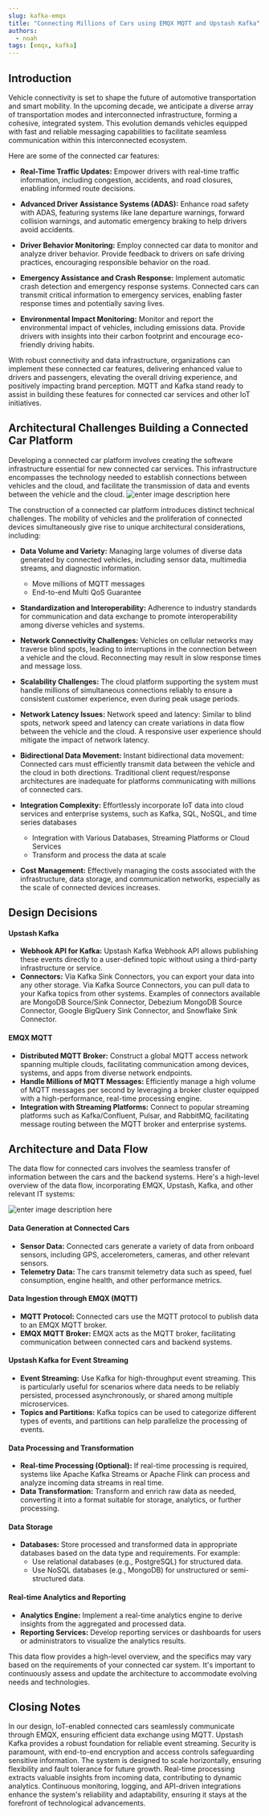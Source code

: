 ```yaml
---
slug: kafka-emqx
title: "Connecting Millions of Cars using EMQX MQTT and Upstash Kafka"
authors:
  - noah
tags: [emqx, kafka]
---
```




## Introduction

Vehicle connectivity is set to shape the future of automotive transportation and smart mobility. In the upcoming decade, we anticipate a diverse array of transportation modes and interconnected infrastructure, forming a cohesive, integrated system. This evolution demands vehicles equipped with fast and reliable messaging capabilities to facilitate seamless communication within this interconnected ecosystem.

Here are some of the connected car features:

- **Real-Time Traffic Updates:** Empower drivers with real-time traffic information, including congestion, accidents, and road closures, enabling informed route decisions.

- **Advanced Driver Assistance Systems (ADAS):** Enhance road safety with ADAS, featuring systems like lane departure warnings, forward collision warnings, and automatic emergency braking to help drivers avoid accidents.

- **Driver Behavior Monitoring:** Employ connected car data to monitor and analyze driver behavior. Provide feedback to drivers on safe driving practices, encouraging responsible behavior on the road.

- **Emergency Assistance and Crash Response:** Implement automatic crash detection and emergency response systems. Connected cars can transmit critical information to emergency services, enabling faster response times and potentially saving lives.
- **Environmental Impact Monitoring:** Monitor and report the environmental impact of vehicles, including emissions data. Provide drivers with insights into their carbon footprint and encourage eco-friendly driving habits.

With robust connectivity and data infrastructure, organizations can implement these connected car features, delivering enhanced value to drivers and passengers, elevating the overall driving experience, and positively impacting brand perception. MQTT and Kafka stand ready to assist in building these features for connected car services and other IoT initiatives.

## Architectural Challenges Building a Connected Car Platform

Developing a connected car platform involves creating the software infrastructure essential for new connected car services. This infrastructure encompasses the technology needed to establish connections between vehicles and the cloud, and facilitate the transmission of data and events between the vehicle and the cloud.
![enter image description here](https://i.postimg.cc/BbszVLyN/pasted-image-0.png)

The construction of a connected car platform introduces distinct technical challenges. The mobility of vehicles and the proliferation of connected devices simultaneously give rise to unique architectural considerations, including:

- **Data Volume and Variety:** Managing large volumes of diverse data generated by connected vehicles, including sensor data, multimedia streams, and diagnostic information.
    - Move millions of MQTT messages
    - End-to-end Multi QoS Guarantee

- **Standardization and Interoperability:** Adherence to industry standards for communication and data exchange to promote interoperability among diverse vehicles and systems.
- **Network Connectivity Challenges:** Vehicles on cellular networks may traverse blind spots, leading to interruptions in the connection between a vehicle and the cloud. Reconnecting may result in slow response times and message loss.
- **Scalability Challenges:** The cloud platform supporting the system must handle millions of simultaneous connections reliably to ensure a consistent customer experience, even during peak usage periods.
- **Network Latency Issues:** Network speed and latency: Similar to blind spots, network speed and latency can create variations in data flow between the vehicle and the cloud. A responsive user experience should mitigate the impact of network latency.
- **Bidirectional Data Movement:** Instant bidirectional data movement: Connected cars must efficiently transmit data between the vehicle and the cloud in both directions. Traditional client request/response architectures are inadequate for platforms communicating with millions of connected cars.
- **Integration Complexity:** Effortlessly incorporate IoT data into cloud services and enterprise systems, such as Kafka, SQL, NoSQL, and time series databases
    - Integration with Various Databases, Streaming Platforms or Cloud Services
    - Transform and process the data at scale
- **Cost Management:** Effectively managing the costs associated with the infrastructure, data storage, and communication networks, especially as the scale of connected devices increases.

## Design Decisions

#### Upstash Kafka
- **Webhook API for Kafka:** Upstash Kafka Webhook API allows publishing these events directly to a user-defined topic without using a third-party infrastructure or service.
- **Connectors:** Via Kafka Sink Connectors, you can export your data into any other storage. Via Kafka Source Connectors, you can pull data to your Kafka topics from other systems. Examples of connectors available are MongoDB Source/Sink Connector, Debezium MongoDB Source Connector, Google BigQuery Sink Connector, and Snowflake Sink Connector.


#### EMQX MQTT
- **Distributed MQTT Broker:** Construct a global MQTT access network spanning multiple clouds, facilitating communication among devices, systems, and apps from diverse network endpoints.
- **Handle Millions of MQTT Messages:** Efficiently manage a high volume of MQTT messages per second by leveraging a broker cluster equipped with a high-performance, real-time processing engine.
- **Integration with Streaming Platforms:** Connect to popular streaming platforms such as Kafka/Confluent, Pulsar, and RabbitMQ, facilitating message routing between the MQTT broker and enterprise systems.

## Architecture and Data Flow

The data flow for connected cars involves the seamless transfer of information between the cars and the backend systems. Here's a high-level overview of the data flow, incorporating EMQX, Upstash, Kafka, and other relevant IT systems:

![enter image description here](https://svgshare.com/i/12Cn.svg)


#### Data Generation at Connected Cars
- **Sensor Data:** Connected cars generate a variety of data from onboard sensors, including GPS, accelerometers, cameras, and other relevant sensors.
- **Telemetry Data:** The cars transmit telemetry data such as speed, fuel consumption, engine health, and other performance metrics.

#### Data Ingestion through EMQX (MQTT)
- **MQTT Protocol:** Connected cars use the MQTT protocol to publish data to an EMQX MQTT broker.
- **EMQX MQTT Broker:** EMQX acts as the MQTT broker, facilitating communication between connected cars and backend systems.

#### Upstash Kafka for Event Streaming

- **Event Streaming:** Use Kafka for high-throughput event streaming. This is particularly useful for scenarios where data needs to be reliably persisted, processed asynchronously, or shared among multiple microservices.
- **Topics and Partitions:** Kafka topics can be used to categorize different types of events, and partitions can help parallelize the processing of events.

#### Data Processing and Transformation

- **Real-time Processing (Optional):** If real-time processing is required, systems like Apache Kafka Streams or Apache Flink can process and analyze incoming data streams in real time.
- **Data Transformation:** Transform and enrich raw data as needed, converting it into a format suitable for storage, analytics, or further processing.

#### Data Storage
- **Databases:** Store processed and transformed data in appropriate databases based on the data type and requirements. For example:
    - Use relational databases (e.g., PostgreSQL) for structured data.
    - Use NoSQL databases (e.g., MongoDB) for unstructured or semi-structured data.

#### Real-time Analytics and Reporting
- **Analytics Engine:** Implement a real-time analytics engine to derive insights from the aggregated and processed data.
- **Reporting Services:** Develop reporting services or dashboards for users or administrators to visualize the analytics results.

This data flow provides a high-level overview, and the specifics may vary based on the requirements of your connected car system. It's important to continuously assess and update the architecture to accommodate evolving needs and technologies.

## Closing Notes

In our design, IoT-enabled connected cars seamlessly communicate through EMQX, ensuring efficient data exchange using MQTT. Upstash Kafka provides a robust foundation for reliable event streaming. Security is paramount, with end-to-end encryption and access controls safeguarding sensitive information. The system is designed to scale horizontally, ensuring flexibility and fault tolerance for future growth. Real-time processing extracts valuable insights from incoming data, contributing to dynamic analytics. Continuous monitoring, logging, and API-driven integrations enhance the system's reliability and adaptability, ensuring it stays at the forefront of technological advancements.


